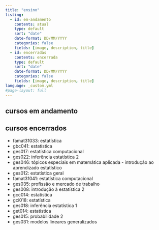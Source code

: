 ```yaml
---
title: "ensino"
listing:
  - id: em-andamento
    contents: atual
    type: default
    sort: "date"
    date-format: DD/MM/YYYY
    categories: false
    fields: [image, description, title]
  - id: encerradas
    contents: encerrada
    type: default
    sort: "date"
    date-format: DD/MM/YYYY
    categories: false
    fields: [image, description, title]
language: _custom.yml
#page-layout: full
---
```


## cursos em andamento

:::{#em-andamento}
:::

## cursos encerrados

- famat31033: estatística
- gbc041: estatística
- ges017: estatística computacional
- ges022: inferência estatística 2
- ges046: tópicos especiais em matemática aplicada - introdução ao aprendizado estatístico
- ges012: estatística geral
- famat31041: estatística computacional
- ges035: profissão e mercado de trabalho
- ges008: introdução à estatística 2
- gcc014: estatística
- gci018: estatística
- ges018: inferência estatística 1
- get014: estatística
- ges015: probabilidade 2
- ges031: modelos lineares generalizados

:::{#encerradas}
:::


